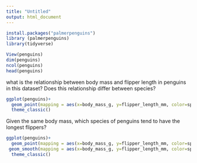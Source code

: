 ```yaml
---
title: "Untitled"
output: html_document
---
```



```r
install.packages("palmerpenguins")
library (palmerpenguins)
library(tidyverse)

View(penguins)
dim(penguins)
ncol(penguins)
head(penguins)
```

what is the relationship between body mass and flipper length in penguins in this dataset? Does this relationship differ between species? 

```r
ggplot(penguins)+
  geom_point(mapping = aes(x=body_mass_g, y=flipper_length_mm, color=species))+
  theme_classic()
```

Given the same body mass, which species of penguins tend to have the longest flippers?

```r
ggplot(penguins)+
  geom_point(mapping = aes(x=body_mass_g, y=flipper_length_mm, color=species))+
 geom_smooth(mapping = aes(x=body_mass_g, y=flipper_length_mm, color=species), method = 'lm')+
  theme_classic()
```